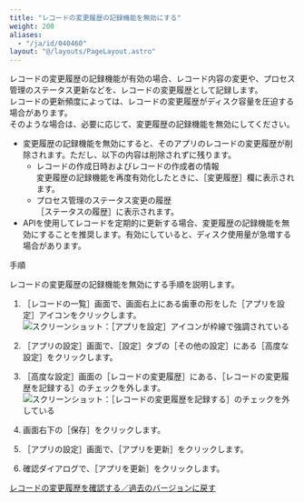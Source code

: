 ```yaml
---
title: "レコードの変更履歴の記録機能を無効にする"
weight: 200
aliases:
  - "/ja/id/040460"
layout: "@/layouts/PageLayout.astro"
---
```




レコードの変更履歴の記録機能が有効の場合、レコード内容の変更や、プロセス管理のステータス更新などを、レコードの変更履歴として記録します。  
レコードの更新頻度によっては、レコードの変更履歴がディスク容量を圧迫する場合があります。  
そのような場合は、必要に応じて、変更履歴の記録機能を無効にしてください。

<Warning>

* 変更履歴の記録機能を無効にすると、そのアプリのレコードの変更履歴が削除されます。ただし、以下の内容は削除されずに残ります。  
  * レコードの作成日時およびレコードの作成者の情報  
    変更履歴の記録機能を再度有効化したときに、<Wovn>［変更履歴］</Wovn>欄に表示されます。
  * プロセス管理のステータス変更の履歴  
    <Wovn>［ステータスの履歴］</Wovn>に表示されます。
* APIを使用してレコードを定期的に更新する場合、変更履歴の記録機能を無効にすることを推奨します。有効にしていると、ディスク使用量が急増する場合があります。

</Warning>

<Heading id="history_disable_changehistory_10">手順</Heading>

レコードの変更履歴の記録機能を無効にする手順を説明します。

1. <Wovn>［レコードの一覧］</Wovn>画面で、画面右上にある歯車の形をした<Wovn>［アプリを設定］</Wovn>アイコンをクリックします。<Wovn></Wovn>  
   <Img src="/k/kintone/img/settings_new_icon.png" alt="スクリーンショット：［アプリを設定］アイコンが枠線で強調されている" />

1. <Wovn>［アプリの設定］</Wovn>画面で、<Wovn>［設定］</Wovn>タブの<Wovn>［その他の設定］</Wovn>にある<Wovn>［高度な設定］</Wovn>をクリックします。

1. <Wovn>［高度な設定］</Wovn>画面の<Wovn>［レコードの変更履歴］</Wovn>にある、<Wovn>［レコードの変更履歴を記録する］</Wovn>のチェックを外します。
   <Img src="/k/kintone/img-ja/disable_changehistory_img1.png" alt="スクリーンショット：［レコードの変更履歴を記録する］のチェックを外している" />

1. 画面右下の<Wovn>［保存］</Wovn>をクリックします。

1. <Wovn>［アプリの設定］</Wovn>画面で、<Wovn>［アプリを更新］</Wovn>をクリックします。

1. 確認ダイアログで、<Wovn>［アプリを更新］</Wovn>をクリックします。

<Reference>

[レコードの変更履歴を確認する／過去のバージョンに戻す](/k/ja/id/040461.html)

</Reference>
